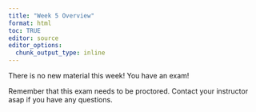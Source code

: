 ```yaml
---
title: "Week 5 Overview"
format: html
toc: TRUE
editor: source
editor_options: 
  chunk_output_type: inline
---
```


There is no new material this week! You have an exam!

Remember that this exam needs to be proctored. Contact your instructor asap if you have any questions. 

